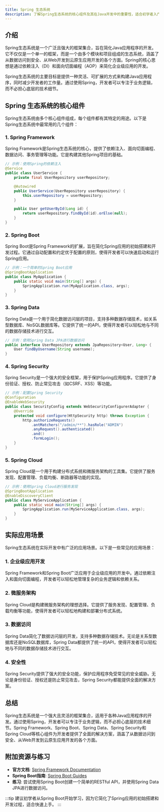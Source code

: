 ```yaml
---
title: Spring 生态系统
description: 了解Spring生态系统的核心组件及其在Java开发中的重要性，适合初学者入门。
---
```


## 介绍

Spring生态系统是一个广泛且强大的框架集合，旨在简化Java应用程序的开发。它不仅仅是一个单一的框架，而是一个由多个模块和项目组成的生态系统，涵盖了从数据访问到安全、从Web开发到云原生应用开发的各个方面。Spring的核心思想是通过依赖注入（DI）和面向切面编程（AOP）来简化企业级应用的开发。

Spring生态系统的主要目标是提供一种灵活、可扩展的方式来构建Java应用程序，同时减少开发者的工作量。通过使用Spring，开发者可以专注于业务逻辑，而不必担心底层的技术细节。

## Spring 生态系统的核心组件

Spring生态系统由多个核心组件组成，每个组件都有其特定的用途。以下是Spring生态系统中最常用的几个组件：

### 1. Spring Framework

Spring Framework是Spring生态系统的核心，提供了依赖注入、面向切面编程、数据访问、事务管理等功能。它是构建其他Spring项目的基础。

```java
// 示例：使用Spring的依赖注入
@Service
public class UserService {
    private final UserRepository userRepository;

    @Autowired
    public UserService(UserRepository userRepository) {
        this.userRepository = userRepository;
    }

    public User getUserById(Long id) {
        return userRepository.findById(id).orElse(null);
    }
}
```

### 2. Spring Boot

Spring Boot是Spring Framework的扩展，旨在简化Spring应用的初始搭建和开发过程。它通过自动配置和约定优于配置的原则，使得开发者可以快速启动和运行Spring应用。

```java
// 示例：一个简单的Spring Boot应用
@SpringBootApplication
public class MyApplication {
    public static void main(String[] args) {
        SpringApplication.run(MyApplication.class, args);
    }
}
```

### 3. Spring Data

Spring Data是一个用于简化数据访问层的项目，支持多种数据存储技术，如关系型数据库、NoSQL数据库等。它提供了统一的API，使得开发者可以轻松地与不同的数据存储技术进行交互。

```java
// 示例：使用Spring Data JPA进行数据访问
public interface UserRepository extends JpaRepository<User, Long> {
    User findByUsername(String username);
}
```

### 4. Spring Security

Spring Security是一个强大的安全框架，用于保护Spring应用程序。它提供了身份验证、授权、防止常见攻击（如CSRF、XSS）等功能。

```java
// 示例：配置Spring Security
@Configuration
@EnableWebSecurity
public class SecurityConfig extends WebSecurityConfigurerAdapter {
    @Override
    protected void configure(HttpSecurity http) throws Exception {
        http.authorizeRequests()
            .antMatchers("/admin/**").hasRole("ADMIN")
            .anyRequest().authenticated()
            .and()
            .formLogin();
    }
}
```

### 5. Spring Cloud

Spring Cloud是一个用于构建分布式系统和微服务架构的工具集。它提供了服务发现、配置管理、负载均衡、断路器等功能的实现。

```java
// 示例：使用Spring Cloud进行服务发现
@SpringBootApplication
@EnableDiscoveryClient
public class MyServiceApplication {
    public static void main(String[] args) {
        SpringApplication.run(MyServiceApplication.class, args);
    }
}
```

## 实际应用场景

Spring生态系统在实际开发中有广泛的应用场景。以下是一些常见的应用场景：

### 1. 企业级应用开发

Spring Framework和Spring Boot广泛应用于企业级应用的开发中。通过依赖注入和面向切面编程，开发者可以轻松地管理复杂的业务逻辑和依赖关系。

### 2. 微服务架构

Spring Cloud是构建微服务架构的理想选择。它提供了服务发现、配置管理、负载均衡等功能，使得开发者可以轻松地构建和部署分布式系统。

### 3. 数据访问

Spring Data简化了数据访问层的开发，支持多种数据存储技术。无论是关系型数据库还是NoSQL数据库，Spring Data都提供了统一的API，使得开发者可以轻松地与不同的数据存储技术进行交互。

### 4. 安全性

Spring Security提供了强大的安全功能，保护应用程序免受常见的安全威胁。无论是身份验证、授权还是防止常见攻击，Spring Security都能提供全面的解决方案。

## 总结

Spring生态系统是一个强大且灵活的框架集合，适用于各种Java应用程序的开发。通过使用Spring，开发者可以专注于业务逻辑，而不必担心底层的技术细节。Spring Framework、Spring Boot、Spring Data、Spring Security和Spring Cloud等核心组件为开发者提供了全面的解决方案，涵盖了从数据访问到安全、从Web开发到云原生应用开发的各个方面。

## 附加资源与练习

- **官方文档**: [Spring Framework Documentation](https://docs.spring.io/spring-framework/docs/current/reference/html/)
- **Spring Boot指南**: [Spring Boot Guides](https://spring.io/guides)
- **练习**: 尝试使用Spring Boot创建一个简单的RESTful API，并使用Spring Data JPA进行数据访问。

:::tip
建议初学者从Spring Boot开始学习，因为它简化了Spring应用的初始搭建和开发过程，适合快速上手。
:::